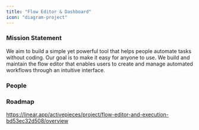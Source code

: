 ```yaml
---
title: "Flow Editor & Dashboard"
icon: "diagram-project"
---
```



### Mission Statement

We aim to build a simple yet powerful tool that helps people automate tasks without coding. Our goal is to make it easy for anyone to use. We build and maintain the flow editor that enables users to create and manage automated workflows through an intuitive interface.


### People

<CardGroup col={3}>
<Snippet file="profile/abdulyki.mdx" />
</CardGroup>


### Roadmap

https://linear.app/activepieces/project/flow-editor-and-execution-bd53ec32d508/overview